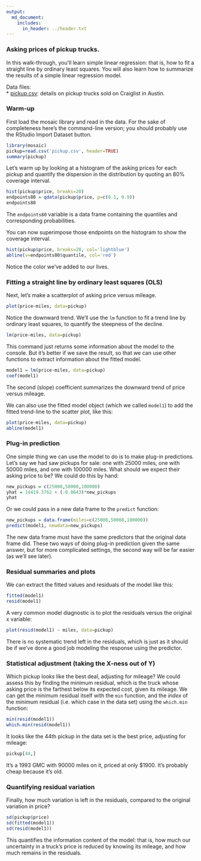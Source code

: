 ```yaml
---
output:
  md_document:
    includes:
      in_header: ../header.txt
---
```


### Asking prices of pickup trucks.  

In this walk-through, you'll learn simple linear regression: that is, how to fit a straight line by ordinary least squares.  You will also learn how to summarize the results of a simple linear regression model.

Data files:  
* [pickup.csv](pickup.csv): details on pickup trucks sold on Craiglist in Austin.  


### Warm-up

First load the mosaic library and read in the data. For the sake of completeness here's the command-line version; you should probably use the RStudio Import Dataset button.
```r
library(mosaic)
pickup=read.csv('pickup.csv', header=TRUE)
summary(pickup)
```

Let's warm up by looking at a histogram of the asking prices for each pickup and quantify the dispersion in the distribution by quoting an 80% coverage interval.

```r
hist(pickup$price, breaks=20)
endpoints80 = qdata(pickup$price, p=c(0.1, 0.9))
endpoints80
```
The `endpoints80` variable is a data frame containing the quantiles and corresponding probabilities.

You can now superimpose those endpoints on the histogram to show the coverage interval.
```r
hist(pickup$price, breaks=20, col='lightblue')
abline(v=endpoints80$quantile, col='red')
```

Notice the color we've added to our lives.


### Fitting a straight line by ordinary least squares (OLS)

Next, let's make a scatterplot of asking price versus mileage.
```r
plot(price~miles, data=pickup)
```

Notice the downward trend.  We'll use the `lm` function to fit a trend line by ordinary least squares, to quantify the steepness of the decline.
```r
lm(price~miles, data=pickup)
```

This command just returns some information about the model to the console.  But it's better if we save the result, so that we can use other functions to extract information about the fitted model.
```r
model1 = lm(price~miles, data=pickup)
coef(model1)
```
The second (slope) coefficient summarizes the downward trend of price versus mileage.

We can also use the fitted model object (which we called `model1`) to add the fitted trend-line to the scatter plot, like this:
```r
plot(price~miles, data=pickup)
abline(model1)
```

### Plug-in prediction

One simple thing we can use the model to do is to make plug-in predictions.  Let's say we had saw pickups for sale: one with 25000 miles, one with 50000 miles, and one with 100000 miles.  What should we expect their asking price to be?  We could do this by hand:
```r
new_pickups = c(25000,50000,100000)
yhat = 14419.3762 + (-0.0643)*new_pickups
yhat
```

Or we could pass in a new data frame to the `predict` function:
```r
new_pickups = data.frame(miles=c(25000,50000,100000))
predict(model1, newdata=new_pickups)
```
The new data frame must have the same predictors that the original data frame did.  These two ways of doing plug-in prediction given the same answer, but for more complicated settings, the second way will be far easier (as we'll see later).


### Residual summaries and plots

We can extract the fitted values and residuals of the model like this:
```r
fitted(model1)
resid(model1)
```

A very common model diagnostic is to plot the residuals versus the original x variable:
```r
plot(resid(model1) ~ miles, data=pickup)
```

There is no systematic trend left in the residuals, which is just as it should be if we've done a good job modeling the response using the predictor.


### Statistical adjustment (taking the X-ness out of Y)  

Which pickup looks like the best deal, adjusting for mileage?  We could assess this by finding the minimum residual, which is the truck whose asking price is the farthest below its expected cost, given its mileage.  We can get the minimum residual itself with the `min` function, and the _index_ of the minimum residual (i.e. which case in the data set) using the `which.min` function:
```r
min(resid(model1))
which.min(resid(model1))
```
It looks like the 44th pickup in the data set is the best price, adjusting for mileage:
```r
pickup[44,]
```
It's a 1993 GMC with 90000 miles on it, priced at only $1900.  It's probably cheap because it's old.


### Quantifying residual variation  

Finally, how much variation is left in the residuals, compared to the original variation in price?
```r
sd(pickup$price)
sd(fitted(model1))
sd(resid(model1))
```
This quantifies the information content of the model: that is, how much our uncertainty in a truck's price is reduced by knowing its mileage, and how much remains in the residuals.  
